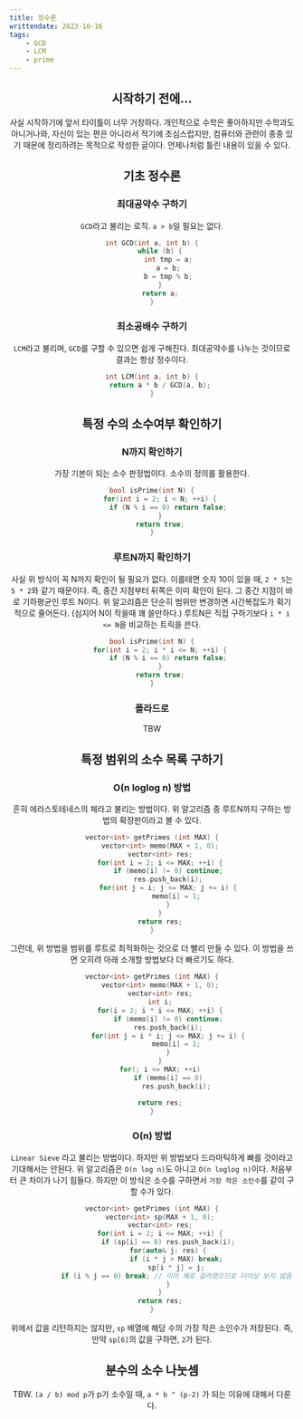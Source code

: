 ```yaml
---
title: 정수론
writtendate: 2023-10-16
tags:
    - GCD
    - LCM
    - prime
---
```



<Header />

## 시작하기 전에...

사실 시작하기에 앞서 타이틀이 너무 거창하다. 개인적으로 수학은 좋아하지만 수학과도 아니거나와, 자신이 있는 편은 아니라서 적기에 조심스럽지만, 컴퓨터와 관련이 종종 있기 때문에 정리하려는 목적으로 작성한 글이다. 언제나처럼 틀린 내용이 있을 수 있다.

## 기초 정수론

### 최대공약수 구하기

`GCD`라고 불리는 로직. `a > b`일 필요는 없다.

```cpp
int GCD(int a, int b) {
    while (b) {
        int tmp = a;
        a = b;
        b = tmp % b;
    }
    return a;
}
```

### 최소공배수 구하기

`LCM`라고 불리며, `GCD`를 구할 수 있으면 쉽게 구해진다. 최대공약수를 나누는 것이므로 결과는 항상 정수이다.

```cpp
int LCM(int a, int b) {
    return a * b / GCD(a, b);
}
```

## 특정 수의 소수여부 확인하기

### N까지 확인하기

가장 기본이 되는 소수 판정법이다. 소수의 정의를 활용한다.

```cpp
bool isPrime(int N) {
    for(int i = 2; i < N; ++i) {
        if (N % i == 0) return false;
    }
    return true;
}
```

### 루트N까지 확인하기

사실 위 방식이 꼭 N까지 확인이 될 필요가 없다. 이를테면 숫자 10이 있을 때, `2 * 5`는 `5 * 2`와 같기 때문이다. 즉, 중간 지점부터 뒤쪽은 이미 확인이 된다. 그 중간 지점이 바로 기하평균인 루트 N이다. 위 알고리즘은 단순히 범위만 변경하면 시간복잡도가 획기적으로 줄어든다. (심지어 N이 작을때 꽤 쓸만하다.) 루트N은 직접 구하기보다 `i * i <= N`을 비교하는 트릭을 쓴다.

```cpp
bool isPrime(int N) {
    for(int i = 2; i * i <= N; ++i) {
        if (N % i == 0) return false;
    }
    return true;
}
```

### 폴라드로

TBW

## 특정 범위의 소수 목록 구하기

### O(n loglog n) 방법

흔히 에라스토테네스의 체라고 불리는 방법이다. 위 알고리즘 중 루트N까지 구하는 방법의 확장판이라고 볼 수 있다.

```cpp
vector<int> getPrimes (int MAX) {
    vector<int> memo(MAX + 1, 0);
    vector<int> res;
    for(int i = 2; i <= MAX; ++i) {
        if (memo[i] != 0) continue;
        res.push_back(i);
        for(int j = i; j <= MAX; j += i) {
            memo[i] = 1;
        }
    }
    return res;
}
```

그런데, 위 방법을 범위를 루트로 최적화하는 것으로 더 빨리 만들 수 있다. 이 방법을 쓰면 오히려 아래 소개할 방법보다 더 빠르기도 하다.

```cpp
vector<int> getPrimes (int MAX) {
    vector<int> memo(MAX + 1, 0);
    vector<int> res;
    int i;
    for(i = 2; i * i <= MAX; ++i) {
        if (memo[i] != 0) continue;
        res.push_back(i);
        for(int j = i * i; j <= MAX; j += i) {
            memo[i] = 1;
        }
    }
    for(; i <= MAX; ++i)
        if (memo[i] == 0)
            res.push_back(i);

    return res;
}
```

### O(n) 방법

`Linear Sieve` 라고 불리는 방법이다. 하지만 위 방법보다 드라마틱하게 빠를 것이라고 기대해서는 안된다. 위 알고리즘은 `O(n log n)`도 아니고 `O(n loglog n)`이다. 처음부터 큰 차이가 나기 힘들다. 하지만 이 방식은 소수를 구하면서 `가장 작은 소인수`를 같이 구할 수가 있다.

```cpp
vector<int> getPrimes (int MAX) {
    vector<int> sp(MAX + 1, 0);
    vector<int> res;
    for(int i = 2; i <= MAX; ++i) {
        if (sp[i] == 0) res.push_back(i);
        for(auto& j: res) {
            if (i * j > MAX) break;
            sp[i * j] = j;
            if (i % j == 0) break; // 이미 체로 걸러졌으므로 더이상 보지 않음
        }
    }
    return res;
}
```

위에서 값을 리턴하지는 않지만, `sp` 배열에 해당 수의 가장 작은 소인수가 저장된다. 즉, 만약 `sp[6]`의 값을 구하면, `2`가 된다.


## 분수의 소수 나눗셈

TBW. `(a / b) mod p`가 p가 소수일 때, `a * b ^ (p-2)` 가 되는 이유에 대해서 다룬다.

<TagList />
<Comment />

